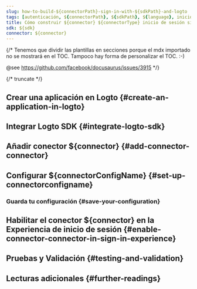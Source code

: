 ```yaml
---
slug: how-to-build-${connectorPath}-sign-in-with-${sdkPath}-and-logto
tags: [autenticación, ${connectorPath}, ${sdkPath}, ${language}, inicio-de-sesión-sin-contraseña, inicio-de-sesión, login]
title: Cómo construir ${connector} ${connectorType} inicio de sesión sin contraseña con ${sdk}
sdk: ${sdk}
connector: ${connector}
---
```


{/*
  Tenemos que dividir las plantillas en secciones porque el mdx importado no se mostrará en el TOC.
  Tampoco hay forma de personalizar el TOC. :-)

  @see https://github.com/facebook/docusaurus/issues/3915
*/}



{/* truncate */}

<Intro connector={connector} sdk="${sdk}" link="${sdkOfficialLink}" />

## Crear una aplicación en Logto \{#create-an-application-in-logto}

<CreateApplication type="${appType}" framework="${framework}" />

## Integrar Logto SDK \{#integrate-logto-sdk}

<IntegrateSdk />

## Añadir conector ${connector} \{#add-connector-connector}

<AddPasswordlessConnector
  connector={connector}
  connectorType="${connectorType}"
  passwordlessSignUpIdentifier="${passwordlessSignUpIdentifier}"
/>

## Configurar ${connectorConfigName} \{#set-up-connectorconfigname}

<ConnectorGuide />

### Guarda tu configuración \{#save-your-configuration}

<SaveYourConfiguration connector={connector} />

## Habilitar el conector ${connector} en la Experiencia de inicio de sesión \{#enable-connector-connector-in-sign-in-experience}

<EnablePasswordlessConnector
  connectorType="${connectorType}"
  passwordlessSignUpIdentifier="${passwordlessSignUpIdentifier}"
/>

## Pruebas y Validación \{#testing-and-validation}

<TestingAndValidation connector={connector} sdk="${sdk}" />

## Lecturas adicionales \{#further-readings}

<FurtherReadings />